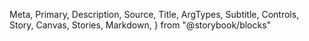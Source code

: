   Meta,
  Primary,
  Description,
  Source,
  Title,
  ArgTypes,
  Subtitle,
  Controls,
  Story,
  Canvas,
  Stories,
  Markdown,
} from "@storybook/blocks"

<Meta of={TimeInput} />
<Title />
<Description of={TimeInput} />

```tsx
import { TimeInput } from "@einride/ui"
```

## Basic

<Description of={TimeInput.Basic} />
<Canvas of={TimeInput.Basic} />
<Controls of={TimeInput.Basic} />

## Without label

<Description of={TimeInput.WithoutLabel} />
<Canvas of={TimeInput.WithoutLabel} />
<Controls of={TimeInput.WithoutLabel} include={["aria-label"]} />

## Range

<Description of={TimeInput.Range} />
<Canvas of={TimeInput.Range} sourceState="hidden" />

## Message

<Description of={TimeInput.Message} />
<Canvas of={TimeInput.Message} />
<Controls of={TimeInput.Message} include={["message"]} />

## Status message

<Description of={TimeInput.SuccessMessage} />
<Canvas of={TimeInput.SuccessMessage} />
<Controls of={TimeInput.SuccessMessage} include={["message", "status"]} />

## Accessibility

A descriptive `label` or `aria-label` is required to make sure the input has an accessible name.

Prefer a visible label when possible.
